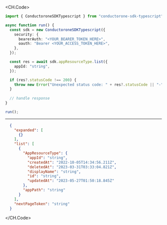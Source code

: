
<CH.Code>
```typescript List.ts
import { ConductoroneSDKTypescript } from "conductorone-sdk-typescript";

async function run() {
  const sdk = new ConductoroneSDKTypescript({
    security: {
      bearerAuth: "<YOUR_BEARER_TOKEN_HERE>",
      oauth: "Bearer <YOUR_ACCESS_TOKEN_HERE>",
    },
  });

  const res = await sdk.appResourceType.list({
    appId: "string",
  });

  if (res?.statusCode !== 200) {
    throw new Error("Unexpected status code: " + res?.statusCode || "-");
  }
  
  // handle response
}

run();
```
---

```json Example Response
  {
    "expanded": [
      {}
    ],
    "list": [
      {
        "AppResourceType": {
          "appId": "string",
          "createdAt": "2022-10-05T14:34:56.211Z",
          "deletedAt": "2023-03-31T03:33:04.821Z",
          "displayName": "string",
          "id": "string",
          "updatedAt": "2023-05-27T01:50:18.845Z"
        },
        "appPath": "string"
      }
    ],
    "nextPageToken": "string"
  }
```
</CH.Code>
